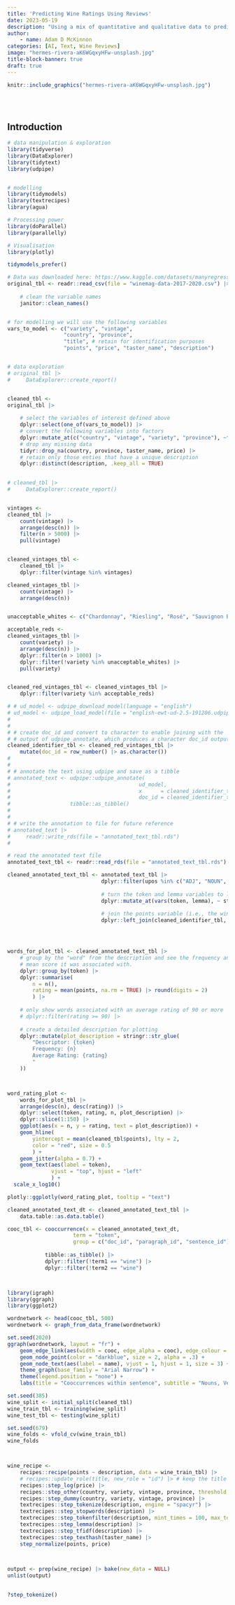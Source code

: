 ```yaml
---
title: 'Predicting Wine Ratings Using Reviews'
date: 2023-05-19
description: "Using a mix of quantitative and qualitative data to predict wine ratings globally. This approach demonstrates the utility of text based data in ML models for predicting outcomes of interest. "
author: 
    - name: Adam D McKinnon
categories: [AI, Text, Wine Reviews]
image: "hermes-rivera-aK6WGqxyHFw-unsplash.jpg"
title-block-banner: true
draft: true
---
```


```r
knitr::include_graphics("hermes-rivera-aK6WGqxyHFw-unsplash.jpg")
  

```

<br>

## Introduction

```r

# data manipulation & exploration
library(tidyverse)
library(DataExplorer)
library(tidytext)
library(udpipe)


# modelling
library(tidymodels)
library(textrecipes)
library(agua)

# Processing power
library(doParallel)
library(parallelly)

# Visualisation
library(plotly)

tidymodels_prefer()


```

```r

# Data was downloaded here: https://www.kaggle.com/datasets/manyregression/updated-wine-enthusiast-review
original_tbl <- readr::read_csv(file = "winemag-data-2017-2020.csv") |> 
    
    # clean the variable names
    janitor::clean_names() 


# for modelling we will use the following variables
vars_to_model <- c("variety", "vintage", 
                  "country", "province",
                  "title", # retain for identification purposes
                  "points", "price", "taster_name", "description")


# data exploration
# original_tbl |>
#     DataExplorer::create_report()


cleaned_tbl <- 
original_tbl |> 
    
    # select the variables of interest defined above
    dplyr::select(one_of(vars_to_model)) |> 
    # convert the following variables into factors 
    dplyr::mutate_at(c("country", "vintage", "variety", "province"), ~forcats::as_factor(.)) |> 
    # drop any missing data
    tidyr::drop_na(country, province, taster_name, price) |> 
    # retain only those enties that have a unique description
    dplyr::distinct(description, .keep_all = TRUE)
    

```


```r

# cleaned_tbl |> 
#     DataExplorer::create_report()


vintages <- 
cleaned_tbl |> 
    count(vintage) |> 
    arrange(desc(n)) |> 
    filter(n > 5000) |> 
    pull(vintage)


cleaned_vintages_tbl <- 
    cleaned_tbl |> 
    dplyr::filter(vintage %in% vintages)

cleaned_vintages_tbl |> 
    count(vintage) |> 
    arrange(desc(n))


unacceptable_whites <- c("Chardonnay", "Riesling", "Rosé", "Sauvignon Blanc")

acceptable_reds <- 
cleaned_vintages_tbl |> 
    count(variety) |> 
    arrange(desc(n)) |> 
    dplyr::filter(n > 1000) |> 
    dplyr::filter(!variety %in% unacceptable_whites) |> 
    pull(variety)


cleaned_red_vintages_tbl <- cleaned_vintages_tbl |> 
    dplyr::filter(variety %in% acceptable_reds)


```



```r

# # ud_model <- udpipe_download_model(language = "english")
# ud_model <- udpipe_load_model(file = "english-ewt-ud-2.5-191206.udpipe")
# 
# 
# # create doc_id and convert to character to enable joining with the
# # output of udpipe_annotate, which produces a character doc_id output
cleaned_identifier_tbl <- cleaned_red_vintages_tbl |>
    mutate(doc_id = row_number() |> as.character())
# 
# 
# # annotate the text using udpipe and save as a tibble
# annotated_text <- udpipe::udpipe_annotate(
#                                         ud_model,
#                                         x      = cleaned_identifier_tbl$description,
#                                         doc_id = cleaned_identifier_tbl$doc_id) |>
#                   tibble::as_tibble()
# 
# 
# # write the annotation to file for future reference
# annotated_text |>
#     readr::write_rds(file = "annotated_text_tbl.rds")
# 

# read the annotated text file
annotated_text_tbl <- readr::read_rds(file = "annotated_text_tbl.rds")


```


```r


cleaned_annotated_text_tbl <- annotated_text_tbl |> 
                              dplyr::filter(upos %in% c("ADJ", "NOUN", "VERB")) |> 
                                
                              # turn the token and lemma variables to lower case
                              dplyr::mutate_at(vars(token, lemma), ~ stringr::str_to_lower(.)) |> 
                                
                              # join the points variable (i.e., the wine rating)
                              dplyr::left_join(cleaned_identifier_tbl, by = c("doc_id" = "doc_id"))




words_for_plot_tbl <- cleaned_annotated_text_tbl |> 
    # group by the "word" from the description and see the frequency and the 
    # mean score it was associated with.
    dplyr::group_by(token) |> 
    dplyr::summarise(
        n = n(),
        rating = mean(points, na.rm = TRUE) |> round(digits = 2)
        ) |> 
    
    # only show words associated with an average rating of 90 or more
    # dplyr::filter(rating >= 90) |> 
    
    # create a detailed description for plotting
    dplyr::mutate(plot_description = stringr::str_glue(
        "Descriptor: {token}
        Frequency: {n}
        Average Rating: {rating}
        "
    )) 



word_rating_plot <-
    words_for_plot_tbl |> 
    arrange(desc(n), desc(rating)) |> 
    dplyr::select(token, rating, n, plot_description) |>
    dplyr::slice(1:150) |> 
    ggplot(aes(x = n, y = rating, text = plot_description)) +
    geom_hline(
        yintercept = mean(cleaned_tbl$points), lty = 2,
        color = "red", size = 0.5
        ) +
    geom_jitter(alpha = 0.7) +
    geom_text(aes(label = token),
              vjust = "top", hjust = "left"
              ) +
  scale_x_log10()

plotly::ggplotly(word_rating_plot, tooltip = "text")


```


```r


cleaned_annotated_text_dt <- cleaned_annotated_text_tbl |> 
    data.table::as.data.table()

cooc_tbl <- cooccurrence(x = cleaned_annotated_text_dt, 
                     term = "token", 
                     group = c("doc_id", "paragraph_id", "sentence_id")) |> 
    
            tibble::as_tibble() |> 
            dplyr::filter(!term1 == "wine") |> 
            dplyr::filter(!term2 == "wine")



library(igraph)
library(ggraph)
library(ggplot2)

wordnetwork <- head(cooc_tbl, 500)
wordnetwork <- graph_from_data_frame(wordnetwork)

set.seed(2020)
ggraph(wordnetwork, layout = "fr") +
    geom_edge_link(aes(width = cooc, edge_alpha = cooc), edge_colour = "pink") +
    geom_node_point(color = "darkblue", size = 2, alpha = .3) +
    geom_node_text(aes(label = name), vjust = 1, hjust = 1, size = 3) +
    theme_graph(base_family = "Arial Narrow") +
    theme(legend.position = "none") +
    labs(title = "Cooccurrences within sentence", subtitle = "Nouns, Verbs & Adjective")


```












```r

set.seed(385)
wine_split <- initial_split(cleaned_tbl)
wine_train_tbl <- training(wine_split)
wine_test_tbl <- testing(wine_split)

set.seed(679)
wine_folds <- vfold_cv(wine_train_tbl)
wine_folds




```

```r

wine_recipe <- 
    recipes::recipe(points ~ description, data = wine_train_tbl) |> 
    # recipes::update_role(title, new_role = "id") |> # keep the title of the wine for identification purposes only
    recipes::step_log(price) |> 
    recipes::step_other(country, variety, vintage, province, threshold = 0.05) |> 
    recipes::step_dummy(country, variety, vintage, province) |> 
    textrecipes::step_tokenize(description, engine = "spacyr") |>
    textrecipes::step_stopwords(description) |> 
    textrecipes::step_tokenfilter(description, mint_times = 100, max_tokens = 5000) |> 
    textrecipes::step_lemma(description) |> 
    textrecipes::step_tfidf(description) |> 
    textrecipes::step_texthash(taster_name) |> 
    step_normalize(points, price)
    


output <- prep(wine_recipe) |> bake(new_data = NULL)
unlist(output)

    
?step_tokenize()    
    
    


```
